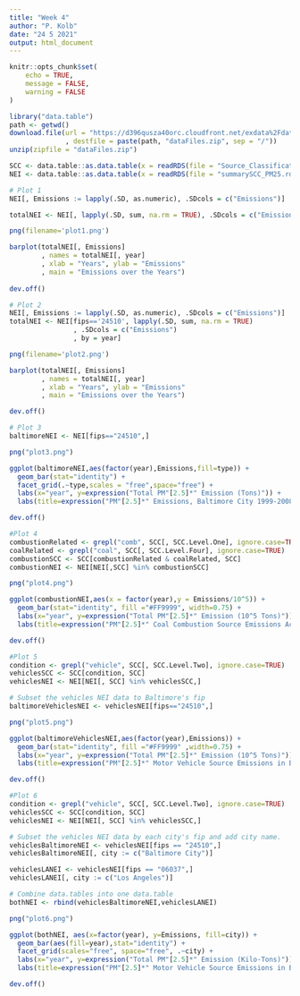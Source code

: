 ---
title: "Week 4"
author: "P. Kolb"
date: "24 5 2021"
output: html_document
---

```{r setup, include=FALSE}
knitr::opts_chunk$set(
	echo = TRUE,
	message = FALSE,
	warning = FALSE
)
```

```{r}
library("data.table")
path <- getwd()
download.file(url = "https://d396qusza40orc.cloudfront.net/exdata%2Fdata%2FNEI_data.zip"
              , destfile = paste(path, "dataFiles.zip", sep = "/"))
unzip(zipfile = "dataFiles.zip")

SCC <- data.table::as.data.table(x = readRDS(file = "Source_Classification_Code.rds"))
NEI <- data.table::as.data.table(x = readRDS(file = "summarySCC_PM25.rds"))
```

```{r}
# Plot 1
NEI[, Emissions := lapply(.SD, as.numeric), .SDcols = c("Emissions")]

totalNEI <- NEI[, lapply(.SD, sum, na.rm = TRUE), .SDcols = c("Emissions"), by = year]

png(filename='plot1.png')

barplot(totalNEI[, Emissions]
        , names = totalNEI[, year]
        , xlab = "Years", ylab = "Emissions"
        , main = "Emissions over the Years")
        
dev.off()
```

```{r}
# Plot 2
NEI[, Emissions := lapply(.SD, as.numeric), .SDcols = c("Emissions")]
totalNEI <- NEI[fips=='24510', lapply(.SD, sum, na.rm = TRUE)
                , .SDcols = c("Emissions")
                , by = year]

png(filename='plot2.png')

barplot(totalNEI[, Emissions]
        , names = totalNEI[, year]
        , xlab = "Years", ylab = "Emissions"
        , main = "Emissions over the Years")

dev.off()
```

```{r}
# Plot 3
baltimoreNEI <- NEI[fips=="24510",]

png("plot3.png")

ggplot(baltimoreNEI,aes(factor(year),Emissions,fill=type)) +
  geom_bar(stat="identity") +
  facet_grid(.~type,scales = "free",space="free") + 
  labs(x="year", y=expression("Total PM"[2.5]*" Emission (Tons)")) + 
  labs(title=expression("PM"[2.5]*" Emissions, Baltimore City 1999-2008 by Source Type"))

dev.off()
```

```{r}
#Plot 4
combustionRelated <- grepl("comb", SCC[, SCC.Level.One], ignore.case=TRUE)
coalRelated <- grepl("coal", SCC[, SCC.Level.Four], ignore.case=TRUE) 
combustionSCC <- SCC[combustionRelated & coalRelated, SCC]
combustionNEI <- NEI[NEI[,SCC] %in% combustionSCC]

png("plot4.png")

ggplot(combustionNEI,aes(x = factor(year),y = Emissions/10^5)) +
  geom_bar(stat="identity", fill ="#FF9999", width=0.75) +
  labs(x="year", y=expression("Total PM"[2.5]*" Emission (10^5 Tons)")) + 
  labs(title=expression("PM"[2.5]*" Coal Combustion Source Emissions Across US from 1999-2008"))

dev.off()
```

```{r}
#Plot 5
condition <- grepl("vehicle", SCC[, SCC.Level.Two], ignore.case=TRUE)
vehiclesSCC <- SCC[condition, SCC]
vehiclesNEI <- NEI[NEI[, SCC] %in% vehiclesSCC,]

# Subset the vehicles NEI data to Baltimore's fip
baltimoreVehiclesNEI <- vehiclesNEI[fips=="24510",]

png("plot5.png")

ggplot(baltimoreVehiclesNEI,aes(factor(year),Emissions)) +
  geom_bar(stat="identity", fill ="#FF9999" ,width=0.75) +
  labs(x="year", y=expression("Total PM"[2.5]*" Emission (10^5 Tons)")) + 
  labs(title=expression("PM"[2.5]*" Motor Vehicle Source Emissions in Baltimore from 1999-2008"))

dev.off()
```

```{r}
#Plot 6
condition <- grepl("vehicle", SCC[, SCC.Level.Two], ignore.case=TRUE)
vehiclesSCC <- SCC[condition, SCC]
vehiclesNEI <- NEI[NEI[, SCC] %in% vehiclesSCC,]

# Subset the vehicles NEI data by each city's fip and add city name.
vehiclesBaltimoreNEI <- vehiclesNEI[fips == "24510",]
vehiclesBaltimoreNEI[, city := c("Baltimore City")]

vehiclesLANEI <- vehiclesNEI[fips == "06037",]
vehiclesLANEI[, city := c("Los Angeles")]

# Combine data.tables into one data.table
bothNEI <- rbind(vehiclesBaltimoreNEI,vehiclesLANEI)

png("plot6.png")

ggplot(bothNEI, aes(x=factor(year), y=Emissions, fill=city)) +
  geom_bar(aes(fill=year),stat="identity") +
  facet_grid(scales="free", space="free", .~city) +
  labs(x="year", y=expression("Total PM"[2.5]*" Emission (Kilo-Tons)")) + 
  labs(title=expression("PM"[2.5]*" Motor Vehicle Source Emissions in Baltimore & LA, 1999-2008"))

dev.off()
```





































